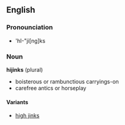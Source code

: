 ==English==
===Pronounciation===
*'hI-"ji[ng]ks
===Noun===
'''hijinks''' (plural)

*boisterous or rambunctious carryings-on
*carefree antics or horseplay

====Variants====
*[[high jinks]]